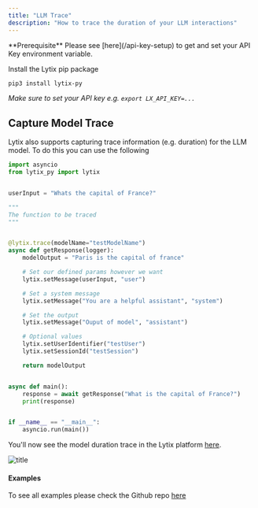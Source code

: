 ```yaml
---
title: "LLM Trace"
description: "How to trace the duration of your LLM interactions"
---
```


<Info>
  **Prerequisite** Please see [here](/api-key-setup) to get and set your API Key
  environment variable.
</Info>

Install the Lytix pip package

```bash
pip3 install lytix-py
```

_Make sure to set your API key e.g. `export LX_API_KEY=...`_

## Capture Model Trace

Lytix also supports capturing trace information (e.g. duration) for the LLM model. To do this you can use the following

```py
import asyncio
from lytix_py import lytix


userInput = "Whats the capital of France?"

"""
The function to be traced
"""


@lytix.trace(modelName="testModelName")
async def getResponse(logger):
    modelOutput = "Paris is the capital of france"

    # Set our defined params however we want
    lytix.setMessage(userInput, "user")

    # Set a system message
    lytix.setMessage("You are a helpful assistant", "system")

    # Set the output
    lytix.setMessage("Ouput of model", "assistant")

    # Optional values
    lytix.setUserIdentifier("testUser")
    lytix.setSessionId("testSession")

    return modelOutput


async def main():
    response = await getResponse("What is the capital of France?")
    print(response)


if __name__ == "__main__":
    asyncio.run(main())

```

You'll now see the model duration trace in the Lytix platform [here](https://lab.lytix.co/home/).

![title](/images/node-quickstart/llm-trace.png)

#### Examples

To see all examples please check the Github repo [here](https://github.com/Lytix-Labs/lytix-py/tree/master/example)
